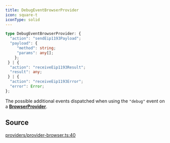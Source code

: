 ```yaml
---
title: DebugEventBrowserProvider
icon: square-t
iconType: solid
---
```


```ts
type DebugEventBrowserProvider: {
  "action": "sendEip1193Payload";
  "payload": {
     "method": string;
     "params": any[];
    };
 } | {
  "action": "receiveEip1193Result";
  "result": any;
 } | {
  "action": "receiveEip1193Error";
  "error": Error;
};
```

The possible additional events dispatched when using the `"debug"` event on a
[**BrowserProvider**](/content/classes/BrowserProvider).

## Source

[providers/provider-browser.ts:40](https://github.com/dominant-strategies/quais.js/blob/3fde6763235c7029b19260e352cfa6956f8b8444/src/providers/provider-browser.ts#L40)
